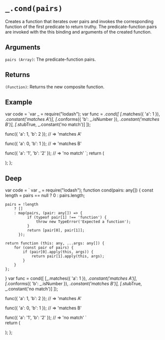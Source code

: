# `_.cond(pairs)`

Creates a function that iterates over pairs and invokes the corresponding function of the first predicate to return truthy. The predicate-function pairs are invoked with the this binding and arguments of the created function.

## Arguments

`pairs (Array)`: The predicate-function pairs.  

## Returns

`(Function)`: Returns the new composite function.

## Example


var code = `var _ = require("lodash");
var func = _.cond([
  [_.matches({ 'a': 1 }),           _.constant('matches A')],
  [_.conforms({ 'b': _.isNumber }), _.constant('matches B')],
  [_.stubTrue,                      _.constant('no match')]
]);
 
func({ 'a': 1, 'b': 2 });
// => 'matches A'
 
func({ 'a': 0, 'b': 1 });
// => 'matches B'
 
func({ 'a': '1', 'b': '2' });
// => 'no match'
`;
  return (
    <div>
      <Embed source={code} />
    </div>
  );
};

<Demo />


## Deep

var code =  `
var _ = require("lodash");
function cond(pairs: any[]) {
    const length = pairs == null ? 0 : pairs.length;

    pairs = !length
        ? []
        : map(pairs, (pair: any[]) => {
              if (typeof pair[1] !== 'function') {
                  throw new TypeError('Expected a function');
              }
              return [pair[0], pair[1]];
          });

    return function (this: any, ...args: any[]) {
        for (const pair of pairs) {
            if (pair[0].apply(this, args)) {
                return pair[1].apply(this, args);
            }
        }
    };
}
var func = cond([
  [_.matches({ 'a': 1 }),           _.constant('matches A')],
  [_.conforms({ 'b': _.isNumber }), _.constant('matches B')],
  [_.stubTrue,                      _.constant('no match')]
]);
 
func({ 'a': 1, 'b': 2 });
// => 'matches A'
 
func({ 'a': 0, 'b': 1 });
// => 'matches B'
 
func({ 'a': '1', 'b': '2' });
// => 'no match'
`   
  return (
    <div>
      <Embed source={code} />
    </div>
  );
};

<DeepDemo/>

